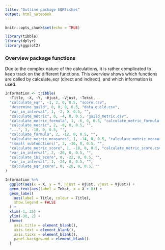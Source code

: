 ```yaml
---
title: "Outline package EQRfishes"
output: html_notebook
---
```


```r

knitr::opts_chunk$set(echo = TRUE)

library(tibble)
library(dplyr)
library(ggplot2)

```

### Overview package functions

Due to the complex nature of the calculations, it is rather complicated to keep track on the different functions. This overview shows which functions are called by calculate_eqr (direct and indirect), and which information is used.

```r

Information <- tribble(
  ~Title, ~X, ~Y, ~Hjust, ~Vjust, ~Tekst,
  "calculate_eqr", -1, 2, 0, 0.5, "score.csv",
  "determine_guild", 0, 0, 0, 0.5, "data_guild.csv",
  "var_in_interval", 1, -2, 0, 0.5, "",
  "calculate_metric", 0, -4, 0, 0.5, "guild_metric.csv",
  "calculate_metric_formula", 1, -6, 0, 0.5, "calculate_metric_formula.csv",
  "calculate_metric", 2, -8, 0, 0.5, "",
  "...", 3, -10, 0, 0.5, "",
  "calculate_formula", 2, -12, 0, 0.5, "",
  "calculate_metric_measures", 1, -14, 0, 0.5, "calculate_metric_measures.csv, extdata/data_taxonmetrics.csv",
  "(small subfunctions)", 2, -16, 0, 0.5, "",
  "calculate_metric_score", 1, -18, 0, 0.5, "calculate_metric_score.csv",
  "var_in_interval", 2, -20, 0, 0.5, "",
  "calculate_ibi_score", 0, -22, 0, 0.5, "",
  "var_in_interval", 1, -24, 0, 0.5, "",
  "calculate_eqr_score", 0, -26, 0, 0.5, ""
)

Information %>%
  ggplot(aes(x = X, y = Y, hjust = Hjust, vjust = Vjust)) +
  geom_text(aes(label = Tekst, x = X + 8)) +
  geom_label(
    aes(label = Title, colour = Title),
    show.legend = FALSE
  ) +
  xlim(-1, 25) +
  ylim(-30, 2) +
  theme(
    axis.title = element_blank(),
    axis.text = element_blank(),
    axis.ticks = element_blank(),
    panel.background = element_blank()
  )
```
